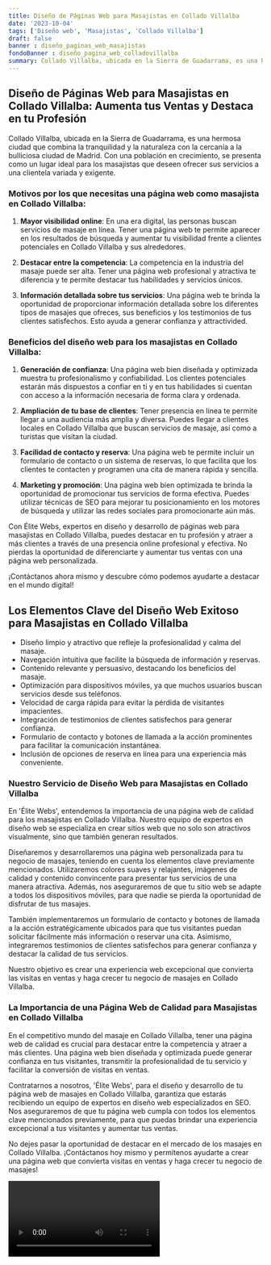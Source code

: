 ```yaml
---
title: Diseño de Páginas Web para Masajistas en Collado Villalba
date: '2023-10-04'
tags: ['Diseño web', 'Masajistas', 'Collado Villalba']
draft: false
banner : diseño_paginas_web_masajistas
fondoBanner : diseño_pagina_web_colladovillalba
summary: Collado Villalba, ubicada en la Sierra de Guadarrama, es una hermosa ciudad que combina la tranquilidad y la naturaleza con la cercanía a la bulliciosa ciudad de Madrid. Con una población en crecimiento, se presenta como un lugar ideal para los masajistas que deseen ofrecer sus servicios a una clientela variada y exigente.
---
```


## Diseño de Páginas Web para Masajistas en Collado Villalba: Aumenta tus Ventas y Destaca en tu Profesión

Collado Villalba, ubicada en la Sierra de Guadarrama, es una hermosa ciudad que combina la tranquilidad y la naturaleza con la cercanía a la bulliciosa ciudad de Madrid. Con una población en crecimiento, se presenta como un lugar ideal para los masajistas que deseen ofrecer sus servicios a una clientela variada y exigente.

### Motivos por los que necesitas una página web como masajista en Collado Villalba:

1. **Mayor visibilidad online**: En una era digital, las personas buscan servicios de masaje en línea. Tener una página web te permite aparecer en los resultados de búsqueda y aumentar tu visibilidad frente a clientes potenciales en Collado Villalba y sus alrededores.

2. **Destacar entre la competencia**: La competencia en la industria del masaje puede ser alta. Tener una página web profesional y atractiva te diferencia y te permite destacar tus habilidades y servicios únicos.

3. **Información detallada sobre tus servicios**: Una página web te brinda la oportunidad de proporcionar información detallada sobre los diferentes tipos de masajes que ofreces, sus beneficios y los testimonios de tus clientes satisfechos. Esto ayuda a generar confianza y attractivided.


### Beneficios del diseño web para los masajistas en Collado Villalba:

1. **Generación de confianza**: Una página web bien diseñada y optimizada muestra tu profesionalismo y confiabilidad. Los clientes potenciales estarán más dispuestos a confiar en ti y en tus habilidades si cuentan con acceso a la información necesaria de forma clara y ordenada.

2. **Ampliación de tu base de clientes**: Tener presencia en línea te permite llegar a una audiencia más amplia y diversa. Puedes llegar a clientes locales en Collado Villalba que buscan servicios de masaje, así como a turistas que visitan la ciudad.

3. **Facilidad de contacto y reserva**: Una página web te permite incluir un formulario de contacto o un sistema de reservas, lo que facilita que los clientes te contacten y programen una cita de manera rápida y sencilla.

4. **Marketing y promoción**: Una página web bien optimizada te brinda la oportunidad de promocionar tus servicios de forma efectiva. Puedes utilizar técnicas de SEO para mejorar tu posicionamiento en los motores de búsqueda y utilizar las redes sociales para promocionarte aún más.

Con Élite Webs, expertos en diseño y desarrollo de páginas web para masajistas en Collado Villalba, puedes destacar en tu profesión y atraer a más clientes a través de una presencia online profesional y efectiva. No pierdas la oportunidad de diferenciarte y aumentar tus ventas con una página web personalizada.

¡Contáctanos ahora mismo y descubre cómo podemos ayudarte a destacar en el mundo digital!

<GifSeo />

<Cta />

## Los Elementos Clave del Diseño Web Exitoso para Masajistas en Collado Villalba

- Diseño limpio y atractivo que refleje la profesionalidad y calma del masaje.
- Navegación intuitiva que facilite la búsqueda de información y reservas.
- Contenido relevante y persuasivo, destacando los beneficios del masaje.
- Optimización para dispositivos móviles, ya que muchos usuarios buscan servicios desde sus teléfonos.
- Velocidad de carga rápida para evitar la pérdida de visitantes impacientes.
- Integración de testimonios de clientes satisfechos para generar confianza.
- Formulario de contacto y botones de llamada a la acción prominentes para facilitar la comunicación instantánea.
- Inclusión de opciones de reserva en línea para una experiencia más conveniente.

### Nuestro Servicio de Diseño Web para Masajistas en Collado Villalba

En 'Élite Webs', entendemos la importancia de una página web de calidad para los masajistas en Collado Villalba. Nuestro equipo de expertos en diseño web se especializa en crear sitios web que no solo son atractivos visualmente, sino que también generan resultados. 

Diseñaremos y desarrollaremos una página web personalizada para tu negocio de masajes, teniendo en cuenta los elementos clave previamente mencionados. Utilizaremos colores suaves y relajantes, imágenes de calidad y contenido convincente para presentar tus servicios de una manera atractiva. Además, nos aseguraremos de que tu sitio web se adapte a todos los dispositivos móviles, para que nadie se pierda la oportunidad de disfrutar de tus masajes.

También implementaremos un formulario de contacto y botones de llamada a la acción estratégicamente ubicados para que tus visitantes puedan solicitar fácilmente más información o reservar una cita. Asimismo, integraremos testimonios de clientes satisfechos para generar confianza y destacar la calidad de tus servicios.

Nuestro objetivo es crear una experiencia web excepcional que convierta las visitas en ventas y haga crecer tu negocio de masajes en Collado Villalba.

### La Importancia de una Página Web de Calidad para Masajistas en Collado Villalba

En el competitivo mundo del masaje en Collado Villalba, tener una página web de calidad es crucial para destacar entre la competencia y atraer a más clientes. Una página web bien diseñada y optimizada puede generar confianza en tus visitantes, transmitir la profesionalidad de tu servicio y facilitar la conversión de visitas en ventas.

Contratarnos a nosotros, 'Élite Webs', para el diseño y desarrollo de tu página web de masajes en Collado Villalba, garantiza que estarás recibiendo un equipo de expertos en diseño web especializados en SEO. Nos aseguraremos de que tu página web cumpla con todos los elementos clave mencionados previamente, para que puedas brindar una experiencia excepcional a tus visitantes y aumentar tus ventas.

No dejes pasar la oportunidad de destacar en el mercado de los masajes en Collado Villalba. ¡Contáctanos hoy mismo y permítenos ayudarte a crear una página web que convierta visitas en ventas y haga crecer tu negocio de masajes!

<Video />

<CtaBot job='Masajistas' city='Collado Villalba'/>

<Gmaps query='Collado Villalba+españa+maps' />
